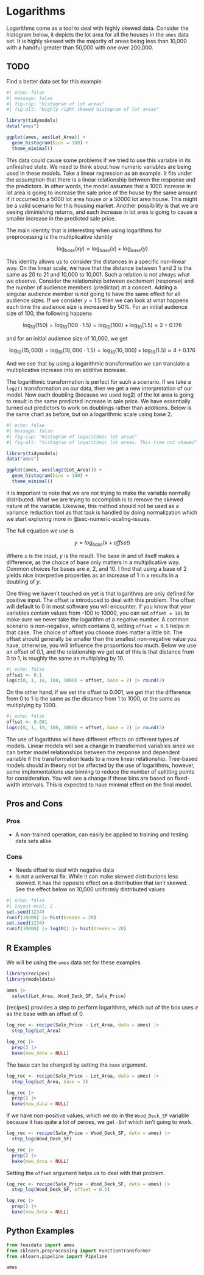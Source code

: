 # Logarithms {#sec-numeric-logarithms}

Logarithms come as a tool to deal with highly skewed data. Consider the histogram below, it depicts the lot area for all the houses in the `ames` data set. It is highly skewed with the majority of areas being less than 10,000 with a handful greater than 50,000 with one over 200,000.

::: {.callout-caution}
# TODO

Find a better data set for this example
:::

```r
#| echo: false
#| message: false
#| fig-cap: "Histogram of lot areas"
#| fig-alt: "Highly right skewed histogram of lot areas"

library(tidymodels)
data("ames")

ggplot(ames, aes(Lot_Area)) +
  geom_histogram(bins = 100) +
  theme_minimal()
```

This data could cause some problems if we tried to use this variable in its unfinished state. We need to think about how numeric variables are being used in these models. Take a linear regression as an example. It fits under the assumption that there is a linear relationship between the response and the predictors. In other words, the model assumes that a 1000 increase in lot area is going to increase the sale price of the house by the same amount if it occurred to a 5000 lot area house or a 50000 lot area house. This might be a valid scenario for this housing market. Another possibility is that we are seeing diminishing returns, and each increase in lot area is going to cause a smaller increase in the predicted sale price.

The main identity that is interesting when using logarithms for preprocessing is the multiplicative identity

$$
\log_{base}(xy) = \log_{base}(x) + \log_{base}(y)
$$

This identity allows us to consider the distances in a specific non-linear way. On the linear scale, we have that the distance between 1 and 2 is the same as 20 to 21 and 10,000 to 10,001. Such a relation is not always what we observe. Consider the relationship between excitement (response) and the number of audience members (predictor) at a concert. Adding a singular audience member is not going to have the same effect for all audience sizes. If we consider $y = 1.5$ then we can look at what happens each time the audience size is increased by 50%. For an initial audience size of 100, the following happens

$$
\log_{10}(150) = \log_{10}(100 \cdot 1.5) = \log_{10}(100) + \log_{10}(1.5) \approx 2 + 0.176
$$

and for an initial audience size of 10,000, we get

$$
\log_{10}(15,000) = \log_{10}(10,000 \cdot 1.5) = \log_{10}(10,000) + \log_{10}(1.5) \approx 4 + 0.176
$$

And we see that by using a logarithmic transformation we can translate a multiplicative increase into an additive increase.

The logarithmic transformation is perfect for such a scenario. If we take a `log2()` transformation on our data, then we get a new interpretation of our model. Now each doubling (because we used log**2**) of the lot area is going to result in the same predicted increase in sale price. We have essentially turned out predictors to work on doublings rather than additions. Below is the same chart as before, but on a logarithmic scale using base 2.

```r
#| echo: false
#| message: false
#| fig-cap: "Histogram of logarithmic lot areas"
#| fig-alt: "histogram of logarithmic lot areas. This time not skewed"

library(tidymodels)
data("ames")

ggplot(ames, aes(log2(Lot_Area))) +
  geom_histogram(bins = 100) +
  theme_minimal()
```

it is important to note that we are not trying to make the variable normally distributed. What we are trying to accomplish is to remove the skewed nature of the variable. Likewise, this method should not be used as a variance reduction tool as that task is handled by doing normalization which we start exploring more in @sec-numeric-scaling-issues.

The full equation we use is

$$
y = log_{base}(x + offset)
$$

Where $x$ is the input, $y$ is the result. The base in and of itself makes a difference, as the choice of base only matters in a multiplicative way. Common choices for bases are $e$, 2, and 10. I find that using a base of 2 yields nice interpretive properties as an increase of 1 in $x$ results in a doubling of $y$.

One thing we haven't touched on yet is that logarithms are only defined for positive input. The offset is introduced to deal with this problem. The offset will default to 0 in most software you will encounter. If you know that your variables contain values from -100 to 10000, you can set `offset = 101` to make sure we never take the logarithm of a negative number. A common scenario is non-negative, which contains 0, setting `offset = 0.5` helps in that case. The choice of offset you choose does matter a little bit. The offset should generally be smaller than the smallest non-negative value you have, otherwise, you will influence the proportions too much. Below we use an offset of 0.1, and the relationship we get out of this is that distance from 0 to 1, is roughly the same as multiplying by 10.

```r
#| echo: false
offset <- 0.1
log(c(0, 1, 10, 100, 1000) + offset, base = 2) |> round(3)
```

On the other hand, if we set the offset to 0.001, we get that the difference from 0 to 1 is the same as the distance from 1 to 1000, or the same as multiplying by 1000.

```r
#| echo: false
offset <- 0.001
log(c(0, 1, 10, 100, 1000) + offset, base = 2) |> round(3)
```

The use of logarithms will have different effects on different types of models. Linear models will see a change in transformed variables since we can better model relationships between the response and dependent variable if the transformation leads to a more linear relationship. Tree-based models should in theory not be affected by the use of logarithms, however, some implementations use binning to reduce the number of splitting points for consideration. You will see a change if these bins are based on fixed-width intervals. This is expected to have minimal effect on the final model.

## Pros and Cons

### Pros

- A non-trained operation, can easily be applied to training and testing data sets alike

### Cons

- Needs offset to deal with negative data
- Is not a universal fix. While it can make skewed distributions less skewed. It has the opposite effect on a distribution that isn't skewed. See the effect below on 10,000 uniformly distributed values

```r
#| echo: false
#| layout-ncol: 2
set.seed(1234)
runif(10000) |> hist(breaks = 20)
set.seed(1234)
runif(10000) |> log10() |> hist(breaks = 20) 
```

## R Examples

We will be using the `ames` data set for these examples.

```r
library(recipes)
library(modeldata)

ames |>
  select(Lot_Area, Wood_Deck_SF, Sale_Price)
```

{recipes} provides a step to perform logarithms, which out of the box uses $e$ as the base with an offset of 0.

```r
log_rec <- recipe(Sale_Price ~ Lot_Area, data = ames) |>
  step_log(Lot_Area)

log_rec |>
  prep() |>
  bake(new_data = NULL)
```

The base can be changed by setting the `base` argument.

```r
log_rec <- recipe(Sale_Price ~ Lot_Area, data = ames) |>
  step_log(Lot_Area, base = 2)

log_rec |>
  prep() |>
  bake(new_data = NULL)
```

If we have non-positive values, which we do in the `Wood_Deck_SF` variable because it has quite a lot of zeroes, we get `-Inf` which isn't going to work.

```r
log_rec <- recipe(Sale_Price ~ Wood_Deck_SF, data = ames) |>
  step_log(Wood_Deck_SF)

log_rec |>
  prep() |>
  bake(new_data = NULL)
```

Setting the `offset` argument helps us to deal with that problem.

```r
log_rec <- recipe(Sale_Price ~ Wood_Deck_SF, data = ames) |>
  step_log(Wood_Deck_SF, offset = 0.5)

log_rec |>
  prep() |>
  bake(new_data = NULL)
```

## Python Examples

```python
from feazdata import ames
from sklearn.preprocessing import FunctionTransformer
from sklearn.pipeline import Pipeline

ames
```

